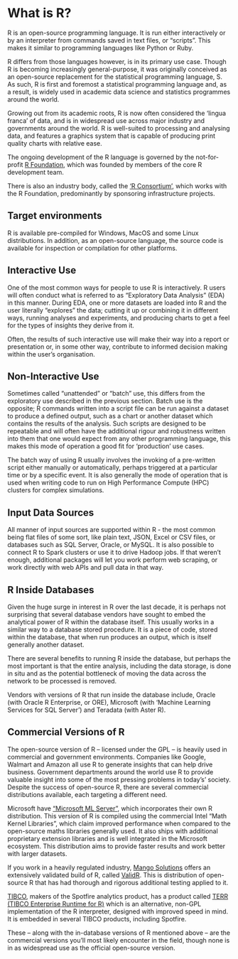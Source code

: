 # What is R? {#whatisr}

R is an open-source programming language. It is run either interactively or by an interpreter from commands saved in text files, or “scripts”. This makes it similar to programming languages like Python or Ruby.

R differs from those languages however, is in its primary use case. Though R is becoming increasingly general-purpose, it was originally conceived as an open-source replacement for the statistical programming language, S. As such, R is first and foremost a statistical programming language and, as a result, is widely used in academic data science and statistics programmes around the world.

Growing out from its academic roots, R is now often considered the ‘lingua franca’ of data, and is in widespread use across major industry and governments around the world. R is well-suited to processing and analysing data, and features a graphics system that is capable of producing print quality charts with relative ease.

The ongoing development of the R language is governed by the not-for-profit [R Foundation](https://www.r-project.org/foundation/), which was founded by members of the core R development team.

There is also an industry body, called the ['R Consortium'](https://www.r-consortium.org/), which works with the R Foundation, predominantly by sponsoring infrastructure projects.  

## Target environments

R is available pre-compiled for Windows, MacOS and some Linux distributions. In addition, as an open-source language, the source code is available for inspection or compilation for other platforms.

## Interactive Use

One of the most common ways for people to use R is interactively. R users will often conduct what is referred to as “Exploratory Data Analysis” (EDA) in this manner. During EDA, one or more datasets are loaded into R and the user literally “explores” the data; cutting it up or combining it in different ways, running analyses and experiments, and producing charts to get a feel for the types of insights they derive from it.

Often, the results of such interactive use will make their way into a report or presentation or, in some other way, contribute to informed decision making within the user’s organisation.

## Non-Interactive Use

Sometimes called “unattended” or “batch” use, this differs from the exploratory use described in the previous section. Batch use is the opposite; R commands written into a script file can be run against a dataset to produce a defined output, such as a chart or another dataset which contains the results of the analysis. Such scripts are designed to be repeatable and will often have the additional rigour and robustness written into them that one would expect from any other programming language, this makes this mode of operation a good fit for 'production' use cases.

The batch way of using R usually involves the invoking of a pre-written script either manually or automatically, perhaps triggered at a particular time or by a specific event. It is also generally the mode of operation that is used when writing code to run on High Performance Compute (HPC) clusters for complex simulations.

## Input Data Sources

All manner of input sources are supported within R - the most common being flat files of some sort, like plain text, JSON, Excel or CSV files, or databases such as SQL Server, Oracle, or MySQL. It is also possible to connect R to Spark clusters or use it to drive Hadoop jobs. If that weren't enough, additional packages will let you work perform web scraping, or work directly with web APIs and pull data in that way.

## R Inside Databases

Given the huge surge in interest in R over the last decade, it is perhaps not surprising that several database vendors have sought to embed the analytical power of R within the database itself. This usually works in a similar way to a database stored procedure. It is a piece of code, stored within the database, that when run produces an output, which is itself generally another dataset.

There are several benefits to running R inside the database, but perhaps the most important is that the entire analysis, including the data storage, is done in situ and as the potential bottleneck of moving the data across the network to be processed is removed.

Vendors with versions of R that run inside the database include, Oracle (with Oracle R Enterprise, or ORE), Microsoft (with 'Machine Learning Services for SQL Server') and Teradata (with Aster R).

## Commercial Versions of R

The open-source version of R -- licensed under the GPL -- is heavily used in commercial and government environments. Companies like Google, Walmart and Amazon all use R to generate insights that can help drive business. Government departments around the world use R to provide valuable insight into some of the most pressing problems in today's' society. Despite the success of open-source R, there are several commercial distributions available, each targeting a different need. 

Microsoft have [“Microsoft ML Server”](https://docs.microsoft.com/en-us/machine-learning-server/what-is-machine-learning-server), which incorporates their own R distribution. This version of R is compiled using the commercial Intel “Math Kernel Libraries”, which claim improved performance when compared to the open-source maths libraries generally used. It also ships with additional proprietary extension libraries and is well integrated in the Microsoft ecosystem. This distribution aims to provide faster results and work better with larger datasets.

If you work in a heavily regulated industry, [Mango Solutions](https://www.mango-solutions.com/) offers an extensively validated build of R, called [ValidR](https://www.mango-solutions.com/data-science/products/valid-r/). This is distribution of open-source R that has had thorough and rigorous additional testing applied to it.

[TIBCO](https://www.tibco.com/), makers of the Spotfire analytics product, has a product called [TERR (TIBCO Enterprise Runtime for R)](https://community.tibco.com/products/terr) which is an alternative, non-GPL implementation of the R interpreter, designed with improved speed in mind. It is embedded in several TIBCO products, including Spotfire.

These -- along with the in-database versions of R mentioned above -- are the commercial versions you’ll most likely encounter in the field, though none is in as widespread use as the official open-source version.
